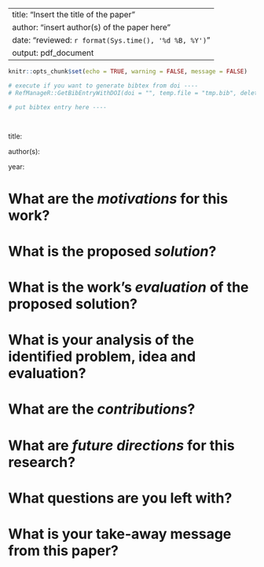 
---
title: "Insert the title of the paper"
author: "insert author(s) of the paper here"
date: "reviewed: `r format(Sys.time(), '%d %B, %Y')`"
output: pdf_document
---

<!--

When reviewing literature for a scientific paper, it is necessary to have a standardized way of handling and reviewing it. This a template for a comprehensive literature review that you can use for your own purposes. The questions below are adopted from William G. Griswold's great guide on how to read an engineering paper (http://cseweb.ucsd.edu/~wgg/CSE210/howtoread.html). 

NOTE: You should think of a convention for naming your review documents so that you can query them later. Here is a suggestion:

<first author's last name>_<year>_<title>

--> 

```r

knitr::opts_chunk$set(echo = TRUE, warning = FALSE, message = FALSE)

# execute if you want to generate bibtex from doi ----
# RefManageR::GetBibEntryWithDOI(doi = "", temp.file = "tmp.bib", delete.file = TRUE)

```

```bibtex

# put bibtex entry here ----

 

```

title: <put title here>

author(s): <put author names here>

year: <put year here>




# What are the *motivations* for this work?

<your text>

# What is the proposed *solution*?

<your text>

# What is the work's *evaluation* of the proposed solution?

<your text>

# What is your analysis of the identified problem, idea and evaluation?

<your text>

# What are the *contributions*?

<your text>

# What are *future directions* for this research?

<your text>

# What questions are you left with?

<your text>

# What is your take-away message from this paper?

<your text>

